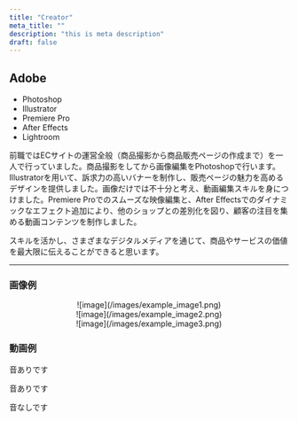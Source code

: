 ```yaml
---
title: "Creator"
meta_title: ""
description: "this is meta description"
draft: false
---
```

## Adobe
- Photoshop
- Illustrator
- Premiere Pro
- After Effects
- Lightroom

前職ではECサイトの運営全般（商品撮影から商品販売ページの作成まで）を一人で行っていました。商品撮影をしてから画像編集をPhotoshopで行います。Illustratorを用いて、訴求力の高いバナーを制作し、販売ページの魅力を高めるデザインを提供しました。画像だけでは不十分と考え、動画編集スキルを身につけました。Premiere Proでのスムーズな映像編集と、After Effectsでのダイナミックなエフェクト追加により、他のショップとの差別化を図り、顧客の注目を集める動画コンテンツを制作しました。

スキルを活かし、さまざまなデジタルメディアを通じて、商品やサービスの価値を最大限に伝えることができると思います。

---

### 画像例

<Tabs client:load>

<Tab name="例1">
<center>
![image](/images/example_image1.png)
</center>
</Tab>

<Tab name="例2">
<center>
![image](/images/example_image2.png)
</center>
</Tab>

<Tab name="例3">
<center>
![image](/images/example_image3.png)
</center>
</Tab>
</Tabs>

### 動画例

<Tabs client:load>

<Tab name="例1">

音ありです

<Youtube client:load id="82v7529Csjc" title="Youtube Video Test Title" />

</Tab>

<Tab name="例2">

音ありです

<Youtube client:load id="Kx-jGifTLCI"/>

</Tab>

<Tab name="例3">

音なしです

<Youtube client:load id="ua1awsQFIow"/>
</Tab>
</Tabs>